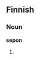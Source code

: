 ==Finnish==

===Noun===
'''sepon'''

# {{fi-form of|seppo|type=noun|case=genitive|pl=singular}}
{{count page|[[Wiktionary:Page count]]}}